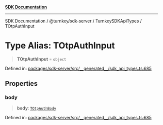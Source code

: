 [**SDK Documentation**](../../../../../README.mdx)

***

[SDK Documentation](../../../../../packages.mdx) / [@turnkey/sdk-server](../../../README.mdx) / [TurnkeySDKApiTypes](../README.mdx) / TOtpAuthInput

# Type Alias: TOtpAuthInput

> **TOtpAuthInput** = `object`

Defined in: [packages/sdk-server/src/\_\_generated\_\_/sdk\_api\_types.ts:685](https://github.com/tkhq/sdk/blob/e1b1a69bdd608320aaf03cc2dbbf68dc0c52b28d/packages/sdk-server/src/__generated__/sdk_api_types.ts#L685)

## Properties

### body

> **body**: [`TOtpAuthBody`](TOtpAuthBody.mdx)

Defined in: [packages/sdk-server/src/\_\_generated\_\_/sdk\_api\_types.ts:685](https://github.com/tkhq/sdk/blob/e1b1a69bdd608320aaf03cc2dbbf68dc0c52b28d/packages/sdk-server/src/__generated__/sdk_api_types.ts#L685)
